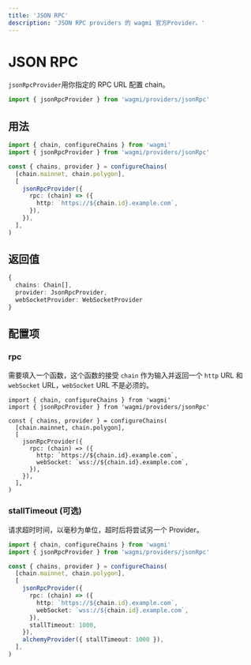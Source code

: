 ```yaml
---
title: 'JSON RPC'
description: 'JSON RPC providers 的 wagmi 官方Provider。'
---
```



# JSON RPC

`jsonRpcProvider`用你指定的 RPC URL 配置 chain。

```ts
import { jsonRpcProvider } from 'wagmi/providers/jsonRpc'
```

## 用法

```ts
import { chain, configureChains } from 'wagmi'
import { jsonRpcProvider } from 'wagmi/providers/jsonRpc'

const { chains, provider } = configureChains(
  [chain.mainnet, chain.polygon],
  [
    jsonRpcProvider({
      rpc: (chain) => ({
        http: `https://${chain.id}.example.com`,
      }),
    }),
  ],
)
```

## 返回值

```ts
{
  chains: Chain[],
  provider: JsonRpcProvider,
  webSocketProvider: WebSocketProvider
}
```

## 配置项

### rpc

需要填入一个函数，这个函数的接受 `chain` 作为输入并返回一个 `http` URL 和 `webSocket` URL，`webSocket` URL 不是必须的。

```tsx {8-11}
import { chain, configureChains } from 'wagmi'
import { jsonRpcProvider } from 'wagmi/providers/jsonRpc'

const { chains, provider } = configureChains(
  [chain.mainnet, chain.polygon],
  [
    jsonRpcProvider({
      rpc: (chain) => ({
        http: `https://${chain.id}.example.com`,
        webSocket: `wss://${chain.id}.example.com`,
      }),
    }),
  ],
)
```

### stallTimeout (可选)

请求超时时间，以毫秒为单位，超时后将尝试另一个 Provider。

```ts {12}
import { chain, configureChains } from 'wagmi'
import { jsonRpcProvider } from 'wagmi/providers/jsonRpc'

const { chains, provider } = configureChains(
  [chain.mainnet, chain.polygon],
  [
    jsonRpcProvider({
      rpc: (chain) => ({
        http: `https://${chain.id}.example.com`,
        webSocket: `wss://${chain.id}.example.com`,
      }),
      stallTimeout: 1000,
    }),
    alchemyProvider({ stallTimeout: 1000 }),
  ],
)
```
